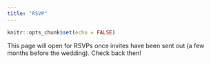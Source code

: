 ```yaml
---
title: "RSVP"
---
```


```r
knitr::opts_chunk$set(echo = FALSE)
```

This page will open for RSVPs once invites have been sent out (a few months before the wedding). Check back then!
